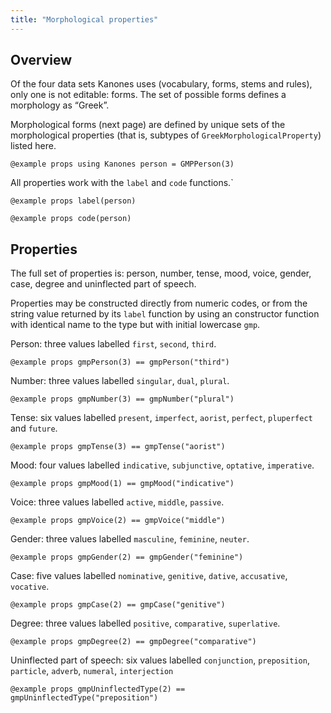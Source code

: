 ```yaml
---
title: "Morphological properties"
---
```


## Overview

Of the four data sets Kanones uses (vocabulary, forms, stems and rules), only one is not editable: forms.  The set of possible forms defines a morphology as "Greek".


Morphological forms (next page) are defined by unique sets of the morphological properties (that is, subtypes of `GreekMorphologicalProperty`) listed here.


```@example props
using Kanones
person = GMPPerson(3)
```

All properties work with the `label` and `code` functions.`

```@example props
label(person)
```

```@example props
code(person)
```

## Properties

The full set of properties is: person, number, tense, mood, voice, gender, case, degree and uninflected part of speech.


Properties may be constructed directly from numeric codes, or from the string value returned by its `label` function by using an  constructor function with identical name to the type but with initial lowercase `gmp`.

Person: three values labelled `first`, `second`, `third`.


```@example props
gmpPerson(3) == gmpPerson("third")
```

Number: three values labelled `singular`, `dual`, `plural`.

```@example props
gmpNumber(3) == gmpNumber("plural")
```

Tense: six values labelled `present`, `imperfect`, `aorist`, `perfect`, `pluperfect` and `future`.

```@example props
gmpTense(3) == gmpTense("aorist")
```


Mood: four values labelled `indicative`, `subjunctive`, `optative`, `imperative`.


```@example props
gmpMood(1) == gmpMood("indicative")
```


Voice: three values labelled `active`, `middle`, `passive`.

```@example props
gmpVoice(2) == gmpVoice("middle")
```


Gender: three values labelled `masculine`, `feminine`, `neuter`.


```@example props
gmpGender(2) == gmpGender("feminine")
```



Case: five values labelled `nominative`, `genitive`, `dative`, `accusative`, `vocative`.

```@example props
gmpCase(2) == gmpCase("genitive")
```


Degree: three values labelled `positive`, `comparative`, `superlative`.

```@example props
gmpDegree(2) == gmpDegree("comparative")
```

Uninflected part of speech: six values labelled `conjunction`,
    `preposition`, `particle`, `adverb`, `numeral`, `interjection`
   

```@example props
gmpUninflectedType(2) == gmpUninflectedType("preposition")
```



